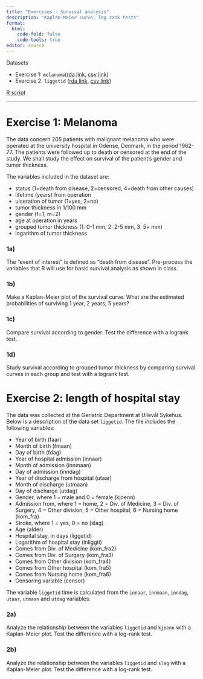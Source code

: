 ```yaml
---
title: "Exercises - Survival analysis"
description: "Kaplan-Meier curve, log rank tests"
format: 
  html:
    code-fold: false
    code-tools: true
editor: source
---
```


Datasets

* Exercise 1: `melanoma`([rda link](https://github.com/ocbe-uio/teaching_mf9130e/blob/main/lab/data/melanoma.rda), [csv link](https://github.com/ocbe-uio/teaching_mf9130e/blob/main/lab/data/melanoma.csv))
* Exercise 2: `liggetid` ([rda link](https://github.com/ocbe-uio/teaching_mf9130e/blob/main/lab/data/liggetid.rda), [csv link](https://github.com/ocbe-uio/teaching_mf9130e/blob/main/lab/data/liggetid.csv))


[R script](https://github.com/ocbe-uio/teaching_mf9130e/blob/main/lab/code/10_survival.R)

------------------




# Exercise 1: Melanoma 

The data concern 205 patients with malignant melanoma who were operated at the university hospital in Odense, Denmark, in the period 1962-77. The patients were followed up to death or censored at the end of the study. We shall study the effect on survival of the patient’s gender and tumor thickness.

The variables included in the dataset are:

* status (1=death from disease, 2=censored, 4=death from other causes) 
* lifetime (years) from operation
* ulceration of tumor (1=yes, 2=no)
* tumor thickness in 1/100 mm
* gender (f=1, m=2)
* age at operation in years
* grouped tumor thickness (1: 0-1 mm, 2: 2-5 mm, 3: 5+ mm) 
* logarithm of tumor thickness


### 1a) 

The “event of interest” is defined as “death from disease”. Pre-process the variables that R will use for basic survival analysis as shown in class.


### 1b) 

Make a Kaplan-Meier plot of the survival curve. What are the estimated probabilities of surviving 1 year, 2 years, 5 years?

### 1c) 

Compare survival according to gender. Test the difference with a logrank test.


### 1d)

Study survival according to grouped tumor thickness by comparing survival curves in each group and test with a logrank test.



# Exercise 2: length of hospital stay 

The data was collected at the Geriatric Department at Ullevål Sykehus. Below is a description of the data set `liggetid`. The file includes the following variables:

- Year of birth (faar)
- Month of birth (fmaan)
- Day of birth (fdag)
- Year of hospital admission (innaar)
- Month of admission (innmaan)
- Day of admission (inndag)
- Year of discharge from hospital (utaar)
- Month of discharge (utmaan)
- Day of discharge (utdag)
- Gender, where 1 = male and 0 = female (kjoenn)
- Admission from, where 1 = home, 2 = Div. of Medicine, 3 =
Div. of Surgery, 4 = Other division, 5 = Other hospital, 6 =
Nursing home (kom_fra)
- Stroke, where 1 = yes, 0 = no (slag)
- Age (alder)
- Hospital stay, in days (liggetid)
- Logarithm of hospital stay (lnliggti)
- Comes from Div. of Medicine (kom_fra2)
- Comes from Div. of Surgery (kom_fra3)
- Comes from Other division (kom_fra4)
- Comes from Other hospital (kom_fra5)
- Comes from Nursing home (kom_fra6)
- Censoring variable (censor)

The variable `liggetid` time is calculated from the `innaar`, `innmaan`, `inndag`, `utaar`, `utmaan` and `utdag` variables. 

### 2a) 

Analyze the relationship between the variables `liggetid` and `kjoenn` with a Kaplan-Meier plot. Test the difference with a log-rank test.


### 2b) 

Analyze the relationship between the variables `liggetid` and `slag` with a Kaplan-Meier plot. Test the difference with a log-rank test.





